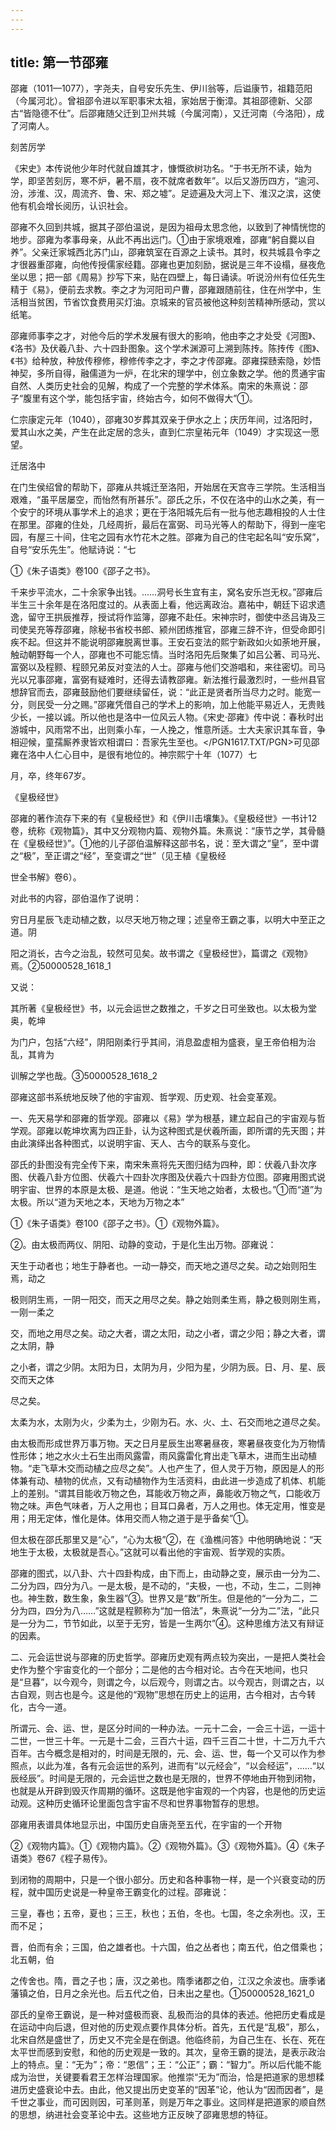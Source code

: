 ```yaml
---
---
---
```

title: 第一节邵雍
---



邵雍（1011—1077），字尧夫，自号安乐先生、伊川翁等，后谥康节，祖籍范阳（今属河北）。曾祖邵令进以军职事宋太祖，家始居于衡漳。其祖邵德新、父邵古“皆隐德不仕”。后邵雍随父迁到卫州共城（今属河南），又迁河南（今洛阳），成了河南人。

刻苦厉学

《宋史》本传说他少年时代就自雄其才，慷慨欲树功名。“于书无所不读，始为学，即坚苦刻厉，寒不炉，暑不扇，夜不就席者数年”。以后又游历四方，“逾河、汾，涉淮、汉，周流齐、鲁、宋、郑之墟”。足迹遍及大河上下、淮汉之滨，这使他有机会增长阅历，认识社会。

邵雍不久回到共城，据其子邵伯温说，是因为祖母太思念他，以致到了神情恍惚的地步。邵雍为孝事母亲，从此不再出远门。①由于家境艰难，邵雍“躬自爨以自养”。父亲迁家城西北苏门山，邵雍筑室在百源之上读书。其时，权共城县令李之才很器重邵雍，向他传授儒家经籍。邵雍也更加刻励，据说是三年不设榻，昼夜危坐以思；把一部《周易》抄写下来，贴在四壁上，每日诵读。听说汾州有位任先生精于《易》，便前去求教。李之才为河阳司户曹，邵雍跟随前往，住在州学中，生活相当贫困，节省饮食费用买灯油。京城来的官员被他这种刻苦精神所感动，赏以纸笔。

邵雍师事李之才，对他今后的学术发展有很大的影响，他由李之才处受《河图》、《洛书》及伏羲八卦、六十四卦图象。这个学术渊源可上溯到陈抟。陈抟传《图》、《书》给种放，种放传穆修，穆修传李之才，李之才传邵雍。邵雍探赜索隐，妙悟神契，多所自得，融儒道为一炉，在北宋的理学中，创立象数之学。他的贯通宇宙自然、人类历史社会的见解，构成了一个完整的学术体系。南宋的朱熹说：邵子“腹里有这个学，能包括宇宙，终始古今，如何不做得大”①。

仁宗康定元年（1040），邵雍30岁葬其双亲于伊水之上；庆历年间，过洛阳时，爱其山水之美，产生在此定居的念头，直到仁宗皇祐元年（1049）才实现这一愿望。

迁居洛中

在门生侯绍曾的帮助下，邵雍从共城迁至洛阳，开始居在天宫寺三学院。生活相当艰难，“虽平居屡空，而怡然有所甚乐”。邵氏之乐，不仅在洛中的山水之美，有一个安宁的环境从事学术上的追求；更在于洛阳城先后有一批与他志趣相投的人士住在那里。邵雍的住处，几经周折，最后在富弼、司马光等人的帮助下，得到一座宅园，有屋三十间，住宅之园有水竹花木之胜。邵雍为自己的住宅起名叫“安乐窝”，自号“安乐先生”。他赋诗说：“七

①《朱子语类》卷100《邵子之书》。

千来步平流水，二十余家争出钱。……洞号长生宜有主，窝名安乐岂无权。”邵雍后半生三十余年是在洛阳度过的。从表面上看，他远离政治。嘉祐中，朝廷下诏求遗逸，留守王拱辰推荐，授试将作监簿，邵雍不赴任。宋神宗时，御使中丞吕诲及三司使吴充等荐邵雍，除秘书省校书郎、颍州团练推官，邵雍三辞不许，但受命即引疾不起。但这并不能说明邵雍脱离世事。王安石变法的熙宁新政如火如荼地开展，触动朝野每一个人，邵雍也不可能忘情。当时洛阳先后聚集了如吕公著、司马光、富弼以及程颢、程颐兄弟反对变法的人士。邵雍与他们交游唱和，来往密切。司马光以兄事邵雍，富弼有疑难时，还得去请教邵雍。新法推行最激烈时，一些州县官想辞官而去，邵雍鼓励他们要继续留任，说：“此正是贤者所当尽力之时。能宽一分，则民受一分之赐。”邵雍凭借自己的学术上的影响，加上他能平易近人，无贵贱少长，一接以诚。所以他也是洛中一位风云人物。《宋史·邵雍》传中说：春秋时出游城中，风雨常不出，出则乘小车，一人挽之，惟意所适。士大夫家识其车音，争相迎候，童孺厮养隶皆欢相谓曰：吾家先生至也。</PGN1617.TXT/PGN>可见邵雍在洛中人仁心目中，是很有地位的。神宗熙宁十年（1077）七

月，卒，终年67岁。

《皇极经世》

邵雍的著作流存下来的有《皇极经世》和《伊川击壤集》。《皇极经世》一书计12卷，统称《观物篇》，其中又分观物内篇、观物外篇。朱熹说：“康节之学，其骨髓在《皇极经世》”。①他的儿子邵伯温解释这部书名，说：至大谓之“皇”，至中谓之“极”，至正谓之“经”，至变谓之“世”（见王植《皇极经

世全书解》卷6）。

对此书的内容，邵伯温作了说明：

穷日月星辰飞走动植之数，以尽天地万物之理；述皇帝王霸之事，以明大中至正之道。阴

阳之消长，古今之治乱，较然可见矣。故书谓之《皇极经世》，篇谓之《观物》焉。②50000528_1618_1

又说：

其所著《皇极经世》书，以元会运世之数推之，千岁之日可坐致也。以太极为堂奥，乾坤

为门户，包括“六经”，阴阳刚柔行乎其间，消息盈虚相为盛衰，皇王帝伯相为治乱，其肯为

训解之学也哉。③50000528_1618_2

邵雍这部书系统地反映了他的宇宙观、哲学观、历史观、社会变革观。

一、先天易学和邵雍的哲学观。邵雍以《易》学为根基，建立起自己的宇宙观与哲学观。邵雍以乾坤坎离为四正卦，认为这种图式是伏羲所画，即所谓的先天图；并由此演绎出各种图式，以说明宇宙、天人、古今的联系与变化。

邵氏的卦图没有完全传下来，南宋朱熹将先天图归结为四种，即：伏羲八卦次序图、伏羲八卦方位图、伏羲六十四卦次序图及伏羲六十四卦方位图。邵雍用图式说明宇宙、世界的本原是太极、是道。他说：“生天地之始者，太极也。”①而“道”为太极。所以“道为天地之本，天地为万物之本”

①《朱子语类》卷100《邵子之书》。①《观物外篇》。

②。由太极而两仪、阴阳、动静的变动，于是化生出万物。邵雍说：

天生于动者也；地生于静者也。一动一静交，而天地之道尽之矣。动之始则阳生焉，动之

极则阴生焉，一阴一阳交，而天之用尽之矣。静之始则柔生焉，静之极则刚生焉，一刚一柔之

交，而地之用尽之矣。动之大者，谓之太阳，动之小者，谓之少阳；静之大者，谓之太阴，静

之小者，谓之少阴。太阳为日，太阴为月，少阳为星，少阴为辰。日、月、星、辰交而天之体

尽之矣。

太柔为水，太刚为火，少柔为土，少刚为石。水、火、土、石交而地之道尽之矣。

由太极而形成世界万事万物。天之日月星辰生出寒暑昼夜，寒暑昼夜变化为万物情性形体；地之水火土石生出雨风露雷，雨风露雷化育出走飞草木，进而生出动植物。“走飞草木交而动植之应尽之矣”。人也产生了，但人灵于万物，原因是人的形体兼有动、植物的优点，又有动植物作为生活资料，由此进一步造成了机体、机能上的差别。“谓其目能收万物之色，耳能收万物之声，鼻能收万物之气，口能收万物之味。声色气味者，万人之用也；目耳口鼻者，万人之用也。体无定用，惟变是用；用无定体，惟化是体。体用交而人物之道于是乎备矣”①。

但太极在邵氏那里又是“心”，“心为太极”②，在《渔樵问答》中他明确地说：“天地生于太极，太极就是吾心。”这就可以看出他的宇宙观、哲学观的实质。

邵雍的图式，以八卦、六十四卦构成，由下而上，由动静之变，展示由一分为二、二分为四，四分为八。一是太极，是不动的，“夫极，一也，不动，生二，二则神也。神生数，数生象，象生器”③。世界又是“数”所生。但是他的“一分为二，二分为四，四分为八……”这就是程颢称为“加一倍法”，朱熹说“一分为二”法，“此只是一分为二，节节如此，以至于无穷，皆是一生两尔”④。这种思维方法又有辩证的因素。

二、元会运世说与邵雍的历史哲学。邵雍历史观有两点较为突出，一是把人类社会史作为整个宇宙变化的一个部分；二是他的古今相对论。古今在天地间，也只是“旦暮”，以今观今，则谓之今，以后观今，则谓之古。以今观古，则谓之古，以古自观，则古也是今。这是他的“观物”思想在历史上的运用，古今相对，古今转化，古今一道。

所谓元、会、运、世，是区分时间的一种办法。一元十二会，一会三十运，一运十二世，一世三十年。一元是十二会，三百六十运，四千三百二十世，十二万九千六百年。古今概念是相对的，时间是无限的，元、会、运、世，每一个又可以作为参照点，以此为准，各有元会运世的系列，进而有“以元经会”，“以会经运”，……“以辰经辰”。时间是无限的，元会运世之数也是无限的，世界不停地由开物到闭物，也就是从开辟到毁灭作周期的循环。这既是他宇宙观的一个内容，也是他的历史运动观。这种历史循环论里面包含宇宙不尽和世界事物暂存的思想。

邵雍用表谱具体地显示出，中国历史自唐尧至五代，在宇宙的一个开物

②《观物内篇》。①《观物内篇》。②《观物外篇》。③《观物外篇》。④《朱子语类》卷67《程子易传》。

到闭物的周期中，只是一个很小部分。历史和各种事物一样，是一个兴衰变动的历程，就中国历史说是一种皇帝王霸变化的过程。邵雍说：

三皇，春也；五帝，夏也；三王，秋也；五伯，冬也。七国，冬之余冽也。汉，王而不足；

晋，伯而有余；三国，伯之雄者也。十六国，伯之丛者也；南五代，伯之借乘也；北五朝，伯

之传舍也。隋，晋之子也；唐，汉之弟也。隋季诸郡之伯，江汉之余波也。唐季诸藩镇之伯，日月之余光也。后五代之伯，日未出之星也。①50000528_1621_0

邵氏的皇帝王霸说，是一种对盛极而衰、乱极而治的具体的表述。他把历史看成是在运动中向后退，但对他的历史观点要作具体分析。首先，五代是“乱极”，那么，北宋自然是盛世了，历史又不完全是在倒退。他临终前，为自己生在、长在、死在太平世而感到安慰，和他的历史观是一致的。其次，皇帝王霸的提法，是表示政治上的特点。皇：“无为”；帝：“恩信”；王：“公正”；霸：“智力”。所以后代能不能成为治世，关键要看君王怎样治理国家。他推崇“无为”而治，恰是把道家的思想糅进历史盛衰论中去。由此，他又提出历史变革的“因革”论，他认为“因而因者”，是千世之事业，而可因则因，可革则革，则是万年之事业。这同样是把道家的顺自然的思想，纳进社会变革论中去。这些地方正反映了邵雍思想的特征。